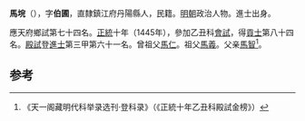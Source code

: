 '''馬垸'''（{{bd|1411年||？}}），字'''伯圃'''，直隸鎮江府丹陽縣人，民籍。[[明朝|明朝]]政治人物。進士出身。

應天府鄉試第七十四名。[[正统_(年号)|正統]]十年（1445年），參加乙丑科[[會試|會試]]，得[[貢士|貢士]]第八十四名。[[殿試|殿試]]登[[進士|進士]]第三甲第六十一名。曾祖父[[馬仁|馬仁]]。祖父[[馬義|馬義]]。父亲[[馬智|馬智]]<ref>《天一阁藏明代科举录选刊·登科录》（《正統十年乙丑科殿試金榜》）</ref>。

==参考==
{{reflist}}
{{明朝人物小作品}}
{{正統十年乙丑科殿試金榜}}